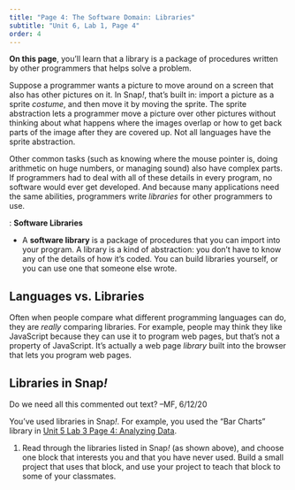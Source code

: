 ```yaml
---
title: "Page 4: The Software Domain: Libraries"
subtitle: "Unit 6, Lab 1, Page 4"
order: 4
---
```



::: learn
<strong>On this page</strong>, you'll learn that a library is a package of procedures written by other programmers that helps solve a problem.
:::

<p>Suppose a programmer wants a picture to move around on a screen that also has other pictures on it. In Snap<em>!</em>, that's built in: import a picture as a sprite <em>costume</em>, and then move it by moving the sprite. The sprite abstraction lets a programmer move a picture over other pictures without thinking about what happens where the images overlap or how to get back parts of the image after they are covered up. Not all languages have the sprite abstraction.</p>

<p>Other common tasks (such as knowing where the mouse pointer is, doing arithmetic on huge numbers, or managing sound) also have complex parts. If programmers had to deal with all of these details in every program, no software would ever get developed. And because many applications need the same abilities, programmers write <em>libraries</em> for other programmers to use.</p>

::: vocabFullWidth
: <strong>Software Libraries</strong><!-- and <strong>APIs</strong>-->



<ul>

<li>A <strong>software library</strong> is a package of procedures that you can import into your program. A library is a kind of abstraction: you don't have to know any of the details of how it's coded. You can build libraries yourself, or you can use one that someone else wrote.</li>

```{=html}
<!--<div class="comment">AAP-3.D.4, AAP-3.D.5</div>
<li>An <strong>application program interface (API)</strong> documents what the user of a library needs to know about it: it's a description of each procedure's purpose, inputs, and outputs (but not its algorithms).</li>-->
```
</ul>
:::

```{=html}
<!--<div class="endnote">
#### <strong>Web API</strong>
<p>A common kind of API is a <em>web API</em> in which the library exists on someone else's computer. For example, the <a href="https://developers.google.com/maps/documentation/embed/start" title="Google Maps API" target="_blank">Google Maps API</a> describes how to embed a Google Map on your own website.</p>
<p>A web API is just a call to a procedure on another machine. For example, these are three different notations for the same procedure call:
<ul>
<li><a href="https://trends.google.com/trends/explore?q=BJC&geo=US" title="https://trends.google.com/trends/explore?q=BJC&amp;geo=US" target="_blank">https://trends.google.com/trends/explore?q=BJC&amp;geo=US</a></li>
<li><pre class="inline">EXPLORE (q = BJC, geo = US) </pre></li>
<li><img class="" src="/img/6-computers/explore-api-example.png" alt="explore, query: (BJC) geographical location: (US)" title="explore, query: (BJC) geographical location: (US)" /></li>
</ul>
The only difference is that the URL shows where on the Internet to find the procedure.</p>
</div>-->
```
## Languages vs. Libraries

<p>Often when people compare what different programming languages can do, they are <em>really</em> comparing libraries. For example, people may think they like JavaScript because they can use it to program web pages, but that's not a property of JavaScript. It's actually a web page <em>library</em> built into the browser that lets you program web pages.</p>

## Libraries in Snap<em>!</em>

<!--<div class="todo">Both of these references have now been changed. See <a href="/unit-5/lab-3/4-filtering-data.html">5.3.4</a> for <code>pipe</code> and the RGB/HSV library has been cut from 4.5.8. --MF, 8/15/19</div>-->

::: todo
Do we need all this commented out text? --MF, 6/12/20
:::

<p>You've used libraries in Snap<em>!</em>. For example, you used the "Bar Charts" library in <a href="/unit-5/lab-3/4-filtering-data.html" title="Unit 5 Lab 3 Page 4: Analyzing Data">Unit 5 Lab 3 Page 4: Analyzing Data</a>.<!--<a href="/unit-2/lab-4/2-math-predicates.html" title="Unit 2 Lab 4 Page 1: Mathematical Predicates">Unit 2 Lab 4 Page 1: Mathematical Predicates</a> or the "Set RGB or HSV pen color" Library in <a href="/unit-4/lab-5/6-compression.html" title="Unit 4 Lab 5 Page 8: Data Compression">Unit 4 Lab 5 Page 8: Data Compression</a>, you were importing a library of additional procedures including <code>set pen color</code> and <code>pipe</code>. Snap<em>!</em> also has libraries for many other things, such as one for accessing different parts of words and sentences.<br />
<div class="todo">This image of the libraries list is out of date. It seems like it always will be. Does it matter? --MF, 8/6/19</div>
<img class="ms-4" src="/img/6-computers/libraries-1.png" alt="Snap! File menu opened with cursor over 'Libraries'" title="Snap! File menu opened with cursor over 'Libraries'" />
<img class="ms-4" src="/img/6-computers/libraries-words.png" alt="Snap! 'Import library' dialog box highlighting 'Words, sentences' library" title="Snap! 'Import library' dialog box highlighting 'Words, sentences' library" />--></p>

::: {#first .forYouToDo}


<ol>

<li>Read through the libraries listed in Snap<em>!</em> (as shown above), and choose one block that interests you and that you have never used. Build a small project that uses that block, and use your project to teach that block to some of your classmates.</li>

</ol>
:::
